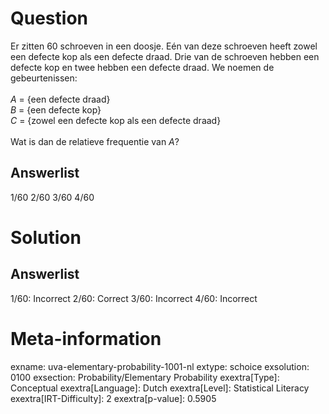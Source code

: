 Question
========

Er zitten 60 schroeven in een doosje. Eén van deze schroeven heeft zowel
een defecte kop als een defecte draad. Drie van de schroeven hebben een
defecte kop en twee hebben een defecte draad. We noemen de
gebeurtenissen:\
\
*A* = {een defecte draad}\
*B* = {een defecte kop}\
*C* = {zowel een defecte kop als een defecte draad}\
\
Wat is dan de relatieve frequentie van *A*?

Answerlist
----------

1/60
2/60
3/60
4/60

Solution
========

Answerlist
----------

1/60: Incorrect
2/60: Correct
3/60: Incorrect
4/60: Incorrect

Meta-information
================
exname: uva-elementary-probability-1001-nl
extype: schoice
exsolution: 0100
exsection: Probability/Elementary Probability
exextra[Type]: Conceptual
exextra[Language]: Dutch
exextra[Level]: Statistical Literacy
exextra[IRT-Difficulty]: 2
exextra[p-value]: 0.5905

